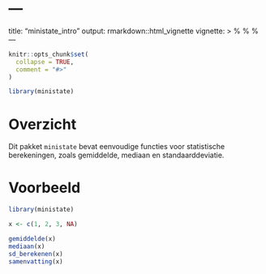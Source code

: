 # ---
title: "ministate_intro"
output: rmarkdown::html_vignette
vignette: >
  %\VignetteIndexEntry{ministate_intro}
  %\VignetteEngine{knitr::rmarkdown}
  %\VignetteEncoding{UTF-8}
---

```r
knitr::opts_chunk$set(
  collapse = TRUE,
  comment = "#>"
)
```

```r
library(ministate)
```


# Overzicht

Dit pakket `ministate` bevat eenvoudige functies voor statistische berekeningen, zoals gemiddelde, mediaan en standaarddeviatie.

# Voorbeeld

```r
library(ministate)

x <- c(1, 2, 3, NA)

gemiddelde(x)
mediaan(x)
sd_berekenen(x)
samenvatting(x)
```


